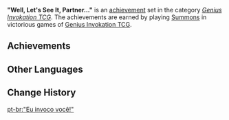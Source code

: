 {{Achievement Set Infobox
|title        = 
|primogems    = {{Achievement/Primogems|"Well, Let's See It, Partner..."}}
|total        = {{Achievement/Total|"Well, Let's See It, Partner..."}}
|category     = Genius Invokation TCG (Achievement)
}}
'''"Well, Let's See It, Partner..."''' is an [[achievement]] set in the category ''[[Genius Invokation TCG (Achievement)|Genius Invokation TCG]]''. The achievements are earned by playing [[Summon]]s in victorious games of [[Genius Invokation TCG]].

==Achievements==
{{Achievements by Category Table|"Well, Let's See It, Partner..."}}
<!--
==Notes==

==Trivia==
*
-->
==Other Languages==
{{Other Languages
|en      = "Well, Let's See It, Partner..."
|zhs     = 「那么，来吧，搭档…」
|zhs_rm  = "Nàme, Lái ba, Dādàng..."
|zht     = 「那麼，來吧，搭檔…」
|zht_rm  = "Nàme, Lái ba, Dādàng..."
|zh_tl   = "Now Then, Come On, Partner..."
|ja      = 「さあ、来い、我が友よ…」
|ja_rm   = "Saa, Koi, Waga Tomo yo..."
|ja_tl   = "Now, Come, My Friend..."
|ko      = 「좋아, 가자. 파트너…」
|ko_tl   = "Okay, Let's Go. Partner..."
|es      = ¡Yo te invoco!
|es_tl   = I Invoke You!
|fr      = À toi de jouer !
|fr_tl   = It's Your Time to Play!
|ru      = «Я вызываю тебя...»
|ru_tl   = "I Summon You..."
|th      = "ออกมาเลย สหาย..."
|th_rm   = "Ok-ma Loei Sa-hai..."
|th_tl   = "Come Out, Partner..."
|vi      = "Ra Đây Nào, Đồng Đội..."
|vi_tl   = "Come Out, Partner..."
|de      = „Los! Meine Gefährten!“
|de_tl   = "Go! My Companions!"
|id      = "Baiklah Kawan, Mari Kita Lihat ...."
|id_tl   = "Alright Friend, Let's See..."
|pt      = "Eu invoco você!"
|pt_tl   = 
|tr      = "Hadi Bakalım Ortak..."
|tr_tl   = 
|it      = "Mmm, fa' vedere, partner..."
|it_tl   = "Mmm, Let's See It, Partner..."
}}

==Change History==
{{Change History|3.3}}
<!--
==References==
{{Reflist}}
-->

[[pt-br:"Eu invoco você!"]]
